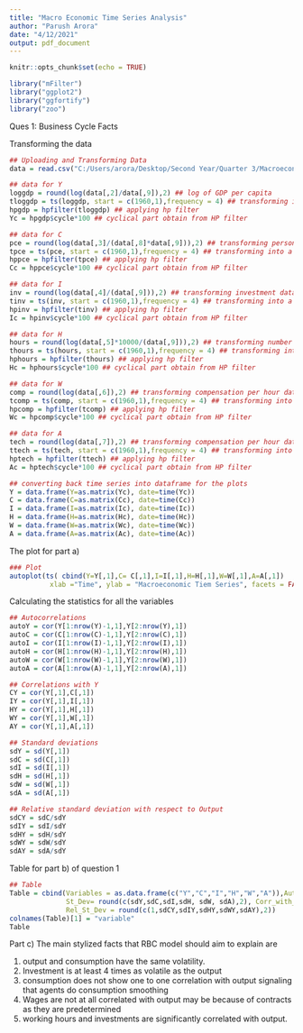 ---
title: "Macro Economic Time Series Analysis"
author: "Parush Arora"
date: "4/12/2021"
output: pdf_document
---

```{r setup, include=FALSE}
knitr::opts_chunk$set(echo = TRUE)
```

```{r echo = T, results = 'hide', warning = F,comment = F}
library("mFilter")
library("ggplot2")
library("ggfortify")
library("zoo")
```
Ques 1: Business Cycle Facts

Transforming the data
```{r echo = T, results = 'hide'}
## Uploading and Transforming Data
data = read.csv("C:/Users/arora/Desktop/Second Year/Quarter 3/Macroeconomics 3/HW1/Final Data.csv")

## data for Y
loggdp = round(log(data[,2]/data[,9]),2) ## log of GDP per capita 
tloggdp = ts(loggdp, start = c(1960,1),frequency = 4) ## transforming into a time series
hpgdp = hpfilter(tloggdp) ## applying hp filter
Yc = hpgdp$cycle*100 ## cyclical part obtain from HP filter

## data for C
pce = round(log(data[,3]/(data[,8]*data[,9])),2) ## transforming personal expenditure data
tpce = ts(pce, start = c(1960,1),frequency = 4) ## transforming into a time series
hppce = hpfilter(tpce) ## applying hp filter
Cc = hppce$cycle*100 ## cyclical part obtain from HP filter

## data for I
inv = round(log(data[,4]/(data[,9])),2) ## transforming investment data
tinv = ts(inv, start = c(1960,1),frequency = 4) ## transforming into a time series
hpinv = hpfilter(tinv) ## applying hp filter
Ic = hpinv$cycle*100 ## cyclical part obtain from HP filter

## data for H
hours = round(log(data[,5]*10000/(data[,9])),2) ## transforming number of hours data
thours = ts(hours, start = c(1960,1),frequency = 4) ## transforming into a time series
hphours = hpfilter(thours) ## applying hp filter
Hc = hphours$cycle*100 ## cyclical part obtain from HP filter

## data for W
comp = round(log(data[,6]),2) ## transforming compensation per hour data
tcomp = ts(comp, start = c(1960,1),frequency = 4) ## transforming into a time series
hpcomp = hpfilter(tcomp) ## applying hp filter
Wc = hpcomp$cycle*100 ## cyclical part obtain from HP filter

## data for A
tech = round(log(data[,7]),2) ## transforming compensation per hour data
ttech = ts(tech, start = c(1960,1),frequency = 4) ## transforming into a time series
hptech = hpfilter(ttech) ## applying hp filter
Ac = hptech$cycle*100 ## cyclical part obtain from HP filter

## converting back time series into dataframe for the plots
Y = data.frame(Y=as.matrix(Yc), date=time(Yc))
C = data.frame(C=as.matrix(Cc), date=time(Cc))
I = data.frame(I=as.matrix(Ic), date=time(Ic))
H = data.frame(H=as.matrix(Hc), date=time(Hc))
W = data.frame(W=as.matrix(Wc), date=time(Wc))
A = data.frame(A=as.matrix(Ac), date=time(Ac))
```

The plot for part a)

```{r echo = F}
### Plot 
autoplot(ts( cbind(Y=Y[,1],C= C[,1],I=I[,1],H=H[,1],W=W[,1],A=A[,1])  , start = c(1960,1), frequency = 4 ),
          xlab ="Time", ylab = "Macroeconomic Tiem Series", facets = FALSE,size = 0.7)
```

Calculating the statistics for all the variables

```{r echo = T, results = 'hide'}
## Autocorrelations
autoY = cor(Y[1:nrow(Y)-1,1],Y[2:nrow(Y),1])
autoC = cor(C[1:nrow(C)-1,1],Y[2:nrow(C),1])
autoI = cor(I[1:nrow(I)-1,1],Y[2:nrow(I),1])
autoH = cor(H[1:nrow(H)-1,1],Y[2:nrow(H),1])
autoW = cor(W[1:nrow(W)-1,1],Y[2:nrow(W),1])
autoA = cor(A[1:nrow(A)-1,1],Y[2:nrow(A),1])

## Correlations with Y 
CY = cor(Y[,1],C[,1])
IY = cor(Y[,1],I[,1])
HY = cor(Y[,1],H[,1])
WY = cor(Y[,1],W[,1])
AY = cor(Y[,1],A[,1])

## Standard deviations
sdY = sd(Y[,1])
sdC = sd(C[,1])
sdI = sd(I[,1])
sdH = sd(H[,1])
sdW = sd(W[,1])
sdA = sd(A[,1])

## Relative standard deviation with respect to Output
sdCY = sdC/sdY
sdIY = sdI/sdY
sdHY = sdH/sdY
sdWY = sdW/sdY
sdAY = sdA/sdY
```

Table for part b) of question 1

```{r echo = F}
## Table
Table = cbind(Variables = as.data.frame(c("Y","C","I","H","W","A")),Autocorr = round(c(autoY,autoC,autoI,autoH, autoW, autoA),2),
              St_Dev= round(c(sdY,sdC,sdI,sdH, sdW, sdA),2), Corr_with_Y = round(c(1,CY,IY,HY,WY,AY),2),
              Rel_St_Dev = round(c(1,sdCY,sdIY,sdHY,sdWY,sdAY),2))
colnames(Table)[1] = "variable"
Table
```

Part c) 
The main stylized facts that RBC model should aim to explain are

1) output and consumption have the same volatility.
2) Investment is at least 4 times as volatile as the output
3) consumption does not show one to one correlation with output signaling that agents do consumption smoothing
4) Wages are not at all correlated with output may be because of contracts as they are predetermined 
5) working hours and investments are significantly correlated with output.




